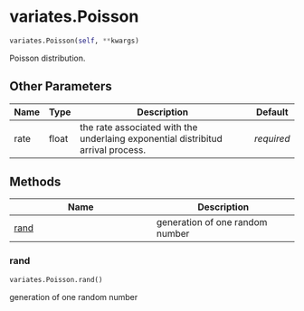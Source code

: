 # variates.Poisson { #sim_2024.variates.Poisson }

```python
variates.Poisson(self, **kwargs)
```

Poisson distribution.

## Other Parameters {.doc-section .doc-section-other-parameters}

| Name   | Type   | Description                                                                      | Default    |
|--------|--------|----------------------------------------------------------------------------------|------------|
| rate   | float  | the rate associated with the underlaing exponential distribitud arrival process. | _required_ |

## Methods

| Name | Description |
| --- | --- |
| [rand](#sim_2024.variates.Poisson.rand) | generation of one random number |

### rand { #sim_2024.variates.Poisson.rand }

```python
variates.Poisson.rand()
```

generation of one random number